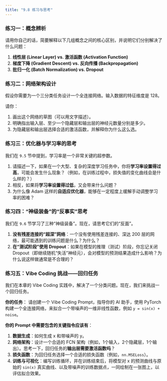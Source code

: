 ```yaml
---
title: "9.8 练习与思考"
---
```


### 练习一：概念辨析

请用你自己的话，简要解释以下几组概念之间的核心区别，并说明它们分别解决了什么问题：

1.  **线性层 (Linear Layer) vs. 激活函数 (Activation Function)**
2.  **梯度下降 (Gradient Descent) vs. 反向传播 (Backpropagation)**
3.  **批归一化 (Batch Normalization) vs. Dropout**

### 练习二：网络架构设计

假设你需要为一个三分类任务设计一个全连接网络。输入数据的特征维度是 128。

请你：

1.  画出这个网络的草图（可以用文字描述）。
2.  明确指出输入层、至少一个隐藏层和输出层的神经元数量分别是多少。
3.  为隐藏层和输出层选择合适的激活函数，并解释你为什么这么选。

### 练习三：优化器与学习率的思考

我们在 `9.5` 节中提到，学习率是一个非常关键的超参数。

1.  请描述一下，如果在一个大型、复杂的深度学习任务中，你将**学习率设置得过高**，可能会发生什么现象？（例如，在训练过程中，损失值的变化曲线会是什么样的？）
2.  相反，如果将**学习率设置得过低**，又会带来什么问题？
3.  为什么像 Adam 这样的**自适应优化器**，能够在一定程度上缓解手动调整学习率的困难？

### 练习四：“神级装备”的“反事实”思考

我们在 `9.6` 节学习了三种“神级装备”。现在，请思考它们的“反面”。

1.  **没有残差连接的“超深”网络**：一个没有使用残差连接的、深达 200 层的网络，最可能遇到的训练问题是什么？为什么？
2.  **在“测试阶段”使用 Dropout**：如果在模型的推理（测试）阶段，你忘记关闭 Dropout（即继续随机“失活”神经元），会对模型的预测结果造成什么影响？为什么说这样做通常是不合理的？

### 练习五：Vibe Coding 挑战——回归任务

我们在本章的 Vibe Coding 实践中，解决了一个分类问题。现在，我们来挑战一个回归任务。

**你的任务**：
请创建一个 Vibe Coding Prompt，指导你的 AI 助手，使用 PyTorch 构建一个全连接网络，来拟合一个带噪声的一维非线性函数，例如 `y = sin(x) + noise`。

**你的 Prompt 中需要包含的关键指令应该有**：

1.  **数据生成**：如何生成 x 和带噪声的 y。
2.  **网络架构**：设计一个合适的 FCN 架构（例如，1个输入，2个隐藏层，1个输出）。思考一下，回归任务的**输出层需要激活函数吗**？
3.  **损失函数**：为回归任务选择一个合适的损失函数（例如，`nn.MSELoss`）。
4.  **训练与可视化**：编写训练循环，并在训练结束后，将模型对 x 的预测曲线与原始的 `sin(x)` 真实曲线、以及带噪声的训练数据点，一同绘制在一张图上，以评估拟合效果。
